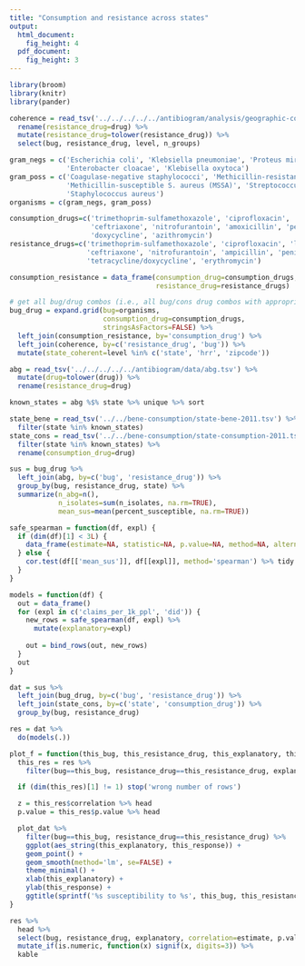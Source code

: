 ```yaml
---
title: "Consumption and resistance across states"
output:
  html_document:
    fig_height: 4
  pdf_document:
    fig_height: 3
---
```


```r
library(broom)
library(knitr)
library(pander)

coherence = read_tsv('../../../../../antibiogram/analysis/geographic-coherence/coherences.tsv') %>%
  rename(resistance_drug=drug) %>%
  mutate(resistance_drug=tolower(resistance_drug)) %>%
  select(bug, resistance_drug, level, n_groups)

gram_negs = c('Escherichia coli', 'Klebsiella pneumoniae', 'Proteus mirabilis',
              'Enterobacter cloacae', 'Klebisella oxytoca')
gram_poss = c('Coagulase-negative staphylococci', 'Methicillin-resistant S. aureus (MRSA)',
              'Methicillin-susceptible S. aureus (MSSA)', 'Streptococcus pneumoniae (non-meningitis)',
              'Staphylococcus aureus')
organisms = c(gram_negs, gram_poss)

consumption_drugs=c('trimethoprim-sulfamethoxazole', 'ciprofloxacin', 'levofloxacin',
                    'ceftriaxone', 'nitrofurantoin', 'amoxicillin', 'penicillin',
                    'doxycycline', 'azithromycin')
resistance_drugs=c('trimethoprim-sulfamethoxazole', 'ciprofloxacin', 'levofloxacin',
                   'ceftriaxone', 'nitrofurantoin', 'ampicillin', 'penicillin',
                   'tetracycline/doxycycline', 'erythromycin')

consumption_resistance = data_frame(consumption_drug=consumption_drugs,
                                    resistance_drug=resistance_drugs)

# get all bug/drug combos (i.e., all bug/cons drug combos with appropriate res drugs)
bug_drug = expand.grid(bug=organisms,
                       consumption_drug=consumption_drugs,
                       stringsAsFactors=FALSE) %>%
  left_join(consumption_resistance, by='consumption_drug') %>%
  left_join(coherence, by=c('resistance_drug', 'bug')) %>%
  mutate(state_coherent=level %in% c('state', 'hrr', 'zipcode'))
```
   
```r
abg = read_tsv('../../../../../antibiogram/data/abg.tsv') %>%
  mutate(drug=tolower(drug)) %>%
  rename(resistance_drug=drug)

known_states = abg %$% state %>% unique %>% sort

state_bene = read_tsv('../../bene-consumption/state-bene-2011.tsv') %>%
  filter(state %in% known_states)
state_cons = read_tsv('../../bene-consumption/state-consumption-2011.tsv') %>%
  filter(state %in% known_states) %>%
  rename(consumption_drug=drug)

sus = bug_drug %>%
  left_join(abg, by=c('bug', 'resistance_drug')) %>%
  group_by(bug, resistance_drug, state) %>%
  summarize(n_abg=n(),
            n_isolates=sum(n_isolates, na.rm=TRUE),
            mean_sus=mean(percent_susceptible, na.rm=TRUE))
```

```r
safe_spearman = function(df, expl) {
  if (dim(df)[1] < 3L) {
    data_frame(estimate=NA, statistic=NA, p.value=NA, method=NA, alternative=NA)
  } else {
    cor.test(df[['mean_sus']], df[[expl]], method='spearman') %>% tidy
  }
}

models = function(df) {
  out = data_frame()
  for (expl in c('claims_per_1k_ppl', 'did')) {
    new_rows = safe_spearman(df, expl) %>% 
      mutate(explanatory=expl)
    
    out = bind_rows(out, new_rows)
  }
  out
}

dat = sus %>%
  left_join(bug_drug, by=c('bug', 'resistance_drug')) %>%
  left_join(state_cons, by=c('state', 'consumption_drug')) %>%
  group_by(bug, resistance_drug)

res = dat %>%
  do(models(.))
```

```r

plot_f = function(this_bug, this_resistance_drug, this_explanatory, this_response) {
  this_res = res %>%
    filter(bug==this_bug, resistance_drug==this_resistance_drug, explanatory==this_explanatory, response==this_response)

  if (dim(this_res)[1] != 1) stop('wrong number of rows')

  z = this_res$correlation %>% head
  p.value = this_res$p.value %>% head

  plot_dat %>%
    filter(bug==this_bug, resistance_drug==this_resistance_drug) %>%
    ggplot(aes_string(this_explanatory, this_response)) +
    geom_point() +
    geom_smooth(method='lm', se=FALSE) +
    theme_minimal() +
    xlab(this_explanatory) +
    ylab(this_response) +
    ggtitle(sprintf('%s susceptibility to %s', this_bug, this_resistance_drug))
}
```

```r
res %>%
  head %>%
  select(bug, resistance_drug, explanatory, correlation=estimate, p.value) %>%
  mutate_if(is.numeric, function(x) signif(x, digits=3)) %>%
  kable
```